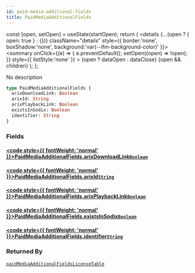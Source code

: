 ```yaml
---
id: paid-media-additional-fields
title: PaidMediaAdditionalFields
---
```









  const [open, setOpen] = useState(startOpen);
  return (
    <details {...(open ? { open: true } : {})} className="details" style={{ border:'none', boxShadow:'none', background:'var(--ifm-background-color)' }}>
      <summary
        onClick={(e) => {
          e.preventDefault();
          setOpen((open) => !open);
        }}
        style={{ listStyle:'none' }}
      >
      {open ? dataOpen : dataClose}
      </summary>
      {open && children}
    </details>
  );
};








No description


```graphql
type PaidMediaAdditionalFields {
  arixDownloadLink: Boolean
  arixId: String
  arixPlaybackLink: Boolean
  existsInSodix: Boolean
  identifier: String
}
```




### Fields

#### [<code style={{ fontWeight: 'normal' }}>PaidMediaAdditionalFields.<b>arixDownloadLink</b></code>](#)<Bullet />[`Boolean`](/sodixapi/types/scalars/boolean) <Badge class="badge badge--secondary" text="scalar"/> 
> 
> 
> 
> 

#### [<code style={{ fontWeight: 'normal' }}>PaidMediaAdditionalFields.<b>arixId</b></code>](#)<Bullet />[`String`](/sodixapi/types/scalars/string) <Badge class="badge badge--secondary" text="scalar"/> 
> 
> 
> 
> 

#### [<code style={{ fontWeight: 'normal' }}>PaidMediaAdditionalFields.<b>arixPlaybackLink</b></code>](#)<Bullet />[`Boolean`](/sodixapi/types/scalars/boolean) <Badge class="badge badge--secondary" text="scalar"/> 
> 
> 
> 
> 

#### [<code style={{ fontWeight: 'normal' }}>PaidMediaAdditionalFields.<b>existsInSodix</b></code>](#)<Bullet />[`Boolean`](/sodixapi/types/scalars/boolean) <Badge class="badge badge--secondary" text="scalar"/> 
> 
> 
> 
> 

#### [<code style={{ fontWeight: 'normal' }}>PaidMediaAdditionalFields.<b>identifier</b></code>](#)<Bullet />[`String`](/sodixapi/types/scalars/string) <Badge class="badge badge--secondary" text="scalar"/> 
> 
> 
> 
> 





### Returned By

[`paidMediaAdditionalFieldsLicenseTable`](/sodixapi/api/queries/paid-media-additional-fields-license-table)  <Badge class="badge badge--secondary" text="query"/>

